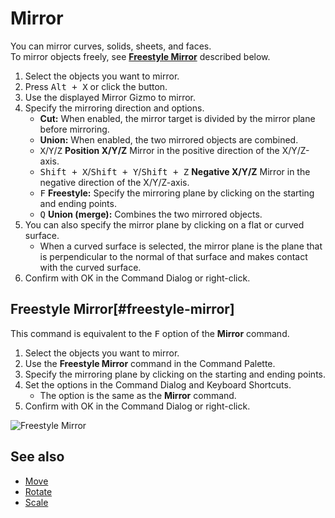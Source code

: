 
# Mirror

<Reference shortcut="Alt + X" command="Mirror" button="Left of Command Bar" />

You can mirror curves, solids, sheets, and faces.<br />
To mirror objects freely, see [**Freestyle Mirror**](#freestyle-mirror) described below.

1. Select the objects you want to mirror.
2. Press <kbd>Alt + X</kbd> or click the button.
3. Use the displayed Mirror Gizmo to mirror.
4. Specify the mirroring direction and options.
   - **Cut:** When enabled, the mirror target is divided by the mirror plane before mirroring.
   - **Union:** When enabled, the two mirrored objects are combined.
   - <kbd>X</kbd>/<kbd>Y</kbd>/<kbd>Z</kbd> **Position X/Y/Z** Mirror in the positive direction of the X/Y/Z-axis.
   - <kbd>Shift + X</kbd>/<kbd>Shift + Y</kbd>/<kbd>Shift + Z</kbd> **Negative X/Y/Z** Mirror in the negative direction of the X/Y/Z-axis.
   - <kbd>F</kbd> **Freestyle:** Specify the mirroring plane by clicking on the starting and ending points.
   - <kbd>Q</kbd> **Union (merge):** Combines the two mirrored objects.
5. You can also specify the mirror plane by clicking on a flat or curved surface.
   - When a curved surface is selected, the mirror plane is the plane that is perpendicular to the normal of that surface and makes contact with the curved surface.
6. Confirm with OK in the Command Dialog or right-click.

## Freestyle Mirror[#freestyle-mirror]

This command is equivalent to the <kbd>F</kbd> option of the **Mirror** command.

1. Select the objects you want to mirror.
2. Use the **Freestyle Mirror**  command in the Command Palette.
3. Specify the mirroring plane by clicking on the starting and ending points.
4. Set the options in the Command Dialog and Keyboard Shortcuts.
   - The option is the same as the **Mirror** command.
5. Confirm with OK in the Command Dialog or right-click.

![Freestyle Mirror](/img/freestyle-mirror.gif)

## See also
- [Move](./move)
- [Rotate](./rotate)
- [Scale](./scale)




